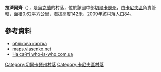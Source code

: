 {{coord|49|49|19|N|31|15|57|E|scale:30000_region:UA|display=title}}

'''拉濟爾齊'''（{{lang-uk|Лазірці}}），是[[烏克蘭|烏克蘭]]的村落，位於該國中部[[切爾卡瑟州|切爾卡瑟州]]，由[[卡尼夫區|卡尼夫區]]負責管轄，面積0.62平方公里，海拔高度142米，2009年該村落人口84。

==參考資料==
*[http://gska2.rada.gov.ua/pls/z7502/A005?rdat1=26.07.2009&rf7571=37858 облікова картка]{{dead link|date=2018年3月 |bot=InternetArchiveBot |fix-attempted=yes }}
*[http://maps.vlasenko.net/?y=49.82180&x=31.26572 maps.vlasenko.net] {{Wayback|url=http://maps.vlasenko.net/?y=49.82180&x=31.26572 |date=20071023075145 }}{{ref-ru}}
* [https://web.archive.org/web/20110926210753/http://who-is-who.com.ua/bookmaket/mischerkasy2009/8/206.html На сайті who-is-who.com.ua]

[[Category:切爾卡瑟州村落|Category:切爾卡瑟州村落]]
[[Category:卡尼夫區村落|Category:卡尼夫區村落]]


{{Cherkasy-geo-stub}}
